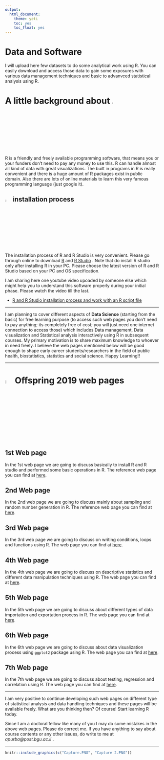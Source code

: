 ```yaml
---
output:
  html_document:
    theme: yeti
    toc: yes
    toc_float: yes
---
```



# Data and Software

I will upload here few datasets to do some analytical work using R. You can easily download and access those data to gain some exposures with various data management techniques and basic to advanvced statistical analysis using R.

# A little background about ![](R.png){width=4%}

R is a friendly and freely available programming software, that means you or your funders don’t need to pay any money to use this. R can handle almost all kind of data with great visualizations. The built in programs in R is really convenient and there is a huge amount of R packages exist in public domain. Also there are lots of online materials to learn this very famous programming language (just google it). 

## ![](R.png){width=4%} installation process

The installation process of R and R Studio is very convenient. Please go through online to download [R](https://cran.r-project.org/) and [R Studio](https://www.rstudio.com/products/rstudio/download/) . Note that do install R studio only after installing R in your PC. Please choose the latest version of R and R Studio based on your PC and OS specification.

I am sharing here one youtube video upoaded by someone else which might help you to understand this software properly during your initial phase. Please watch the video till the last. 

- [R and R Studio installation process and work with an R script file](https://www.youtube.com/watch?v=9-RrkJQQYqY)

---

I am planning to cover different aspects of **Data Science** (starting from the basic) for free learning purpose (to access such web pages you don't need to pay anything; its completely free of cost; you will just need one internet connection to access those) which includes Data management, Data visualization and Statistical analysis interactively using R in subsequent courses. My primary motivation is to share maximum knowledge to whoever in need freely. I believe the web pages mentioned below will be good enough to shape early career students/researchers in the field of public health, biostatistics, statistics and social science. Happy Learning!!

---

# ![](R.png){width=5%} Offspring 2019 web pages

## 1st Web page

In the 1st web page we are going to discuss basically to install R and R studio and performed some basic operations in R. The reference web page you can find at [here](https://appwick-hub.github.io/Offspring-2019/Offspring-2019-0.nb.html).

## 2nd Web page

In the 2nd web page we are going to discuss mainly about sampling and random number generation in R. The reference web page you can find at [here](https://appwick-hub.github.io/Offspring-2019/Offspring-2019-1.nb.html).


## 3rd Web page

In the 3rd web page we are going to discuss on writing conditions, loops and functions using R. The web page you can find at [here](https://appwick-hub.github.io/Offspring-2019/Offspring-2019-2.nb.html).

## 4th Web page

In the 4th web page we are going to discuss on descriptive statistics and different data manipulation techniques using R. The web page you can find at [here](https://appwick-hub.github.io/Offspring-2019/Offspring-2019-3.html).

## 5th Web page

In the 5th web page we are going to discuss about different types of data importation and exportation process in R. The web page you can find at [here](https://appwick-hub.github.io/Offspring-2019/Offspring-2019-4.html).

## 6th Web page

In the 6th web page we are going to discuss about data visualization process using `ggplot2` package using R. The web page you can find at [here](https://appwick-hub.github.io/Offspring-2019/Offspring-2019-5.html).

## 7th Web page

In the 7th web page we are going to discuss about testing, regression and correlation using R. The web page you can find at [here](https://appwick-hub.github.io/Offspring-2019/Offspring-2019-6.html).

---

I am very positive to continue developing such web pages on different type of statistical analysis and data handling techniques and these pages will be available freely. What are you thinking then? Of course! Start learning R today.

Since I am a doctoral fellow like many of you I may do some mistakes in the above web pages. Please do correct me. If you have anything to say about course contents or any other issues, do write to me at *apurba@post.bgu.ac.il* \ref [apurba@post.bgu.ac.il].

---

```r
knitr::include_graphics(c("Capture.PNG", "Capture 2.PNG"))
```
